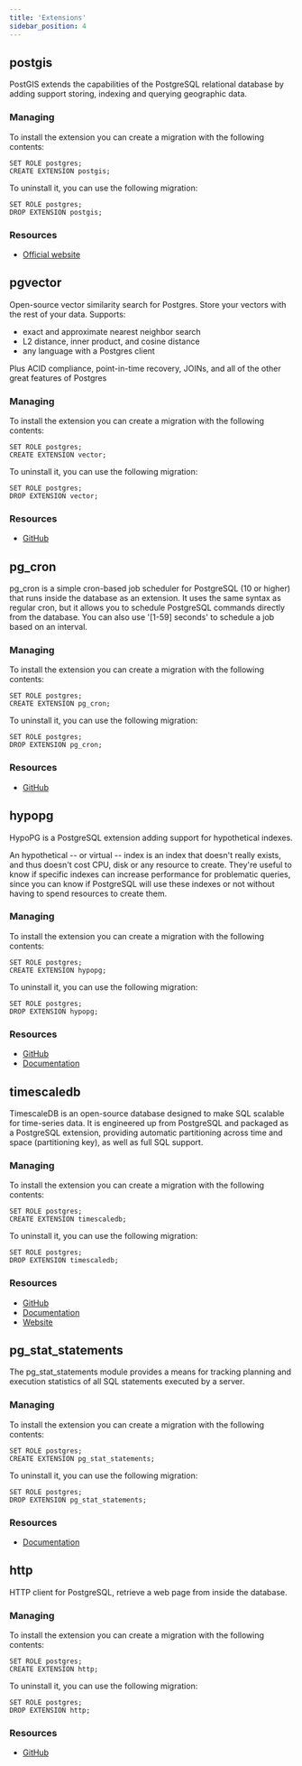 ```yaml
---
title: 'Extensions'
sidebar_position: 4
---
```


## postgis

PostGIS extends the capabilities of the PostgreSQL relational database by adding support storing, indexing and querying geographic data.

### Managing

To install the extension you can create a migration with the following contents:

```
SET ROLE postgres;
CREATE EXTENSION postgis;
```

To uninstall it, you can use the following migration:

```
SET ROLE postgres;
DROP EXTENSION postgis;
```

### Resources

* [Official website](https://postgis.net)

## pgvector

Open-source vector similarity search for Postgres. Store your vectors with the rest of your data. Supports:

* exact and approximate nearest neighbor search
* L2 distance, inner product, and cosine distance
* any language with a Postgres client

Plus ACID compliance, point-in-time recovery, JOINs, and all of the other great features of Postgres

### Managing

To install the extension you can create a migration with the following contents:

```
SET ROLE postgres;
CREATE EXTENSION vector;
```

To uninstall it, you can use the following migration:

```
SET ROLE postgres;
DROP EXTENSION vector;
```

### Resources

* [GitHub](https://github.com/pgvector/pgvector)

## pg_cron

pg_cron is a simple cron-based job scheduler for PostgreSQL (10 or higher) that runs inside the database as an extension. It uses the same syntax as regular cron, but it allows you to schedule PostgreSQL commands directly from the database. You can also use '[1-59] seconds' to schedule a job based on an interval.

### Managing

To install the extension you can create a migration with the following contents:

```
SET ROLE postgres;
CREATE EXTENSION pg_cron;
```

To uninstall it, you can use the following migration:

```
SET ROLE postgres;
DROP EXTENSION pg_cron;
```

### Resources

* [GitHub](https://github.com/citusdata/pg_cron)

## hypopg

HypoPG is a PostgreSQL extension adding support for hypothetical indexes.

An hypothetical -- or virtual -- index is an index that doesn't really exists, and thus doesn't cost CPU, disk or any resource to create. They're useful to know if specific indexes can increase performance for problematic queries, since you can know if PostgreSQL will use these indexes or not without having to spend resources to create them.

### Managing

To install the extension you can create a migration with the following contents:

```
SET ROLE postgres;
CREATE EXTENSION hypopg;
```

To uninstall it, you can use the following migration:

```
SET ROLE postgres;
DROP EXTENSION hypopg;
```

### Resources

* [GitHub](https://github.com/HypoPG/hypopg)
* [Documentation](https://hypopg.readthedocs.io)

## timescaledb

TimescaleDB is an open-source database designed to make SQL scalable for time-series data. It is engineered up from PostgreSQL and packaged as a PostgreSQL extension, providing automatic partitioning across time and space (partitioning key), as well as full SQL support.

### Managing

To install the extension you can create a migration with the following contents:

```
SET ROLE postgres;
CREATE EXTENSION timescaledb;
```

To uninstall it, you can use the following migration:

```
SET ROLE postgres;
DROP EXTENSION timescaledb;
```

### Resources

* [GitHub](https://github.com/timescale/timescaledb)
* [Documentation](https://docs.timescale.com)
* [Website](https://www.timescale.com)

## pg_stat_statements

The pg_stat_statements module provides a means for tracking planning and execution statistics of all SQL statements executed by a server.

### Managing

To install the extension you can create a migration with the following contents:

```
SET ROLE postgres;
CREATE EXTENSION pg_stat_statements;
```

To uninstall it, you can use the following migration:

```
SET ROLE postgres;
DROP EXTENSION pg_stat_statements;
```

### Resources

* [Documentation](https://www.postgresql.org/docs/14/pgstatstatements.html)


## http

HTTP client for PostgreSQL, retrieve a web page from inside the database.

### Managing

To install the extension you can create a migration with the following contents:

```
SET ROLE postgres;
CREATE EXTENSION http;
```

To uninstall it, you can use the following migration:

```
SET ROLE postgres;
DROP EXTENSION http;
```

### Resources

* [GitHub](https://github.com/pramsey/pgsql-http)
